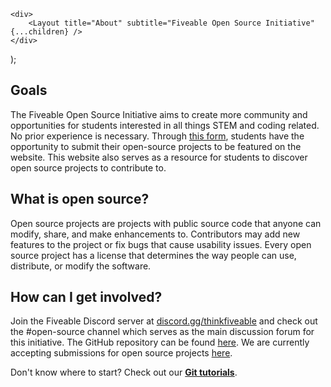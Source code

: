 
    <div>
        <Layout title="About" subtitle="Fiveable Open Source Initiative" {...children} />
    </div>
);

## Goals

The Fiveable Open Source Initiative aims to create more community and opportunities for students interested in
all things STEM and coding related. No prior experience is necessary. Through
[this form](https://forms.gle/ntDNx9KQoxLe5vXb6), students have the opportunity to submit their open-source
projects to be featured on the website. This website also serves as a resource for students to discover open
source projects to contribute to.

## What is open source?

Open source projects are projects with public source code that anyone can modify, share, and make enhancements
to. Contributors may add new features to the project or fix bugs that cause usability issues. Every open
source project has a license that determines the way people can use, distribute, or modify the software.

## How can I get involved?

Join the Fiveable Discord server at [discord.gg/thinkfiveable](https://discord.gg/thinkfiveable) and check out
the #open-source channel which serves as the main discussion forum for this initiative. The GitHub repository
can be found [here](https://github.com/ThinkFiveable/open). We are currently accepting submissions for open
source projects
[here](https://docs.google.com/forms/d/e/1FAIpQLSeMuqyb8Tdf3Z2oY0kkFN7frYQT9RX97X09diiCW6FtoFZ1rQ/viewform).

Don't know where to start? Check out our **[Git tutorials](/docs/git)**.
